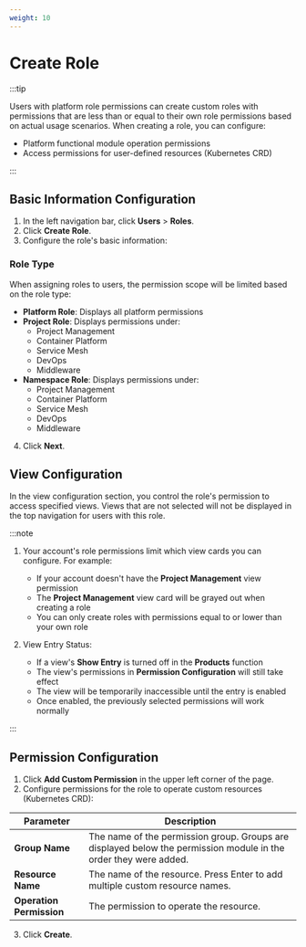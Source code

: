 ```yaml
---
weight: 10
---
```


# Create Role

:::tip

Users with platform role permissions can create custom roles with permissions that are less than or equal to their own role permissions based on actual usage scenarios. When creating a role, you can configure:
- Platform functional module operation permissions
- Access permissions for user-defined resources (Kubernetes CRD)

:::

## Basic Information Configuration

1. In the left navigation bar, click **Users** > **Roles**.
2. Click **Create Role**.
3. Configure the role's basic information:

### Role Type
When assigning roles to users, the permission scope will be limited based on the role type:

- **Platform Role**: Displays all platform permissions
- **Project Role**: Displays permissions under:
  - Project Management
  - Container Platform
  - Service Mesh
  - DevOps
  - Middleware
- **Namespace Role**: Displays permissions under:
  - Project Management
  - Container Platform
  - Service Mesh
  - DevOps
  - Middleware

4. Click **Next**.

## View Configuration

In the view configuration section, you control the role's permission to access specified views. Views that are not selected will not be displayed in the top navigation for users with this role.

:::note

1. Your account's role permissions limit which view cards you can configure. For example:
   - If your account doesn't have the **Project Management** view permission
   - The **Project Management** view card will be grayed out when creating a role
   - You can only create roles with permissions equal to or lower than your own role

2. View Entry Status:
   - If a view's **Show Entry** is turned off in the **Products** function
   - The view's permissions in **Permission Configuration** will still take effect
   - The view will be temporarily inaccessible until the entry is enabled
   - Once enabled, the previously selected permissions will work normally

:::

## Permission Configuration

1. Click **Add Custom Permission** in the upper left corner of the page.
2. Configure permissions for the role to operate custom resources (Kubernetes CRD):

| Parameter | Description |
| --------- | ----------- |
| **Group Name** | The name of the permission group. Groups are displayed below the permission module in the order they were added. |
| **Resource Name** | The name of the resource. Press Enter to add multiple custom resource names. |
| **Operation Permission** | The permission to operate the resource. |

3. Click **Create**.


